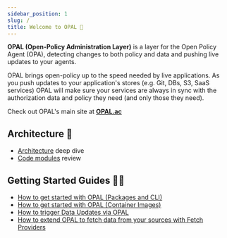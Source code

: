 ```yaml
---
sidebar_position: 1
slug: /
title: Welcome to OPAL 👋
---
```


**OPAL (Open-Policy Administration Layer)** is a layer for the Open Policy Agent (OPA), detecting changes to both policy
and data and pushing live updates to your agents.

OPAL brings open-policy up to the speed needed by live applications. As you push updates to your application's stores
(e.g. Git, DBs, S3, SaaS services) OPAL will make sure your services are always in sync with the authorization data and policy
they need (and only those they need).

Check out OPAL's main site at **<a href="https://opal.ac">OPAL.ac</a>**

## <a name="architecture"></a>Architecture 📡

- [Architecture](overview/architecture) deep dive
- [Code modules](overview/modules) review

## <a name="how-tos"></a> Getting Started Guides 👩‍🏫

- [How to get started with OPAL (Packages and CLI)](getting-started/get_started_with_opal_python_packages)
- [How to get started with OPAL (Container Images)](getting-started/get_started_with_opal_using_docker)
- [How to trigger Data Updates via OPAL](tutorials/trigger_data_updates)
- [How to extend OPAL to fetch data from your sources with Fetch Providers](tutorials/write_your_own_fetch_provider)
